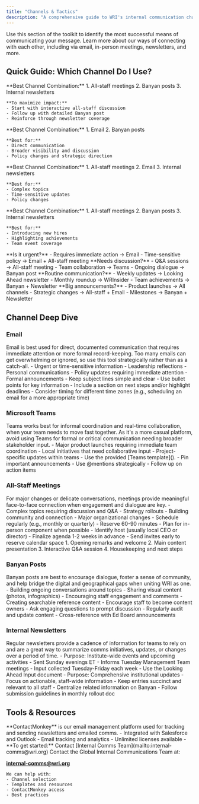 ```yaml
---
title: "Channels & Tactics"
description: "A comprehensive guide to WRI's internal communication channels"
---
```

Use this section of the toolkit to identify the most successful means of communicating your message. Learn more about our ways of connecting with each other, including via email, in-person meetings, newsletters, and more. 


## Quick Guide: Which Channel Do I Use?

<CardGrid>
  <Card title="Major Announcements" icon="rocket">
    **Best Channel Combination:**
    1. All-staff meetings
    2. Banyan posts
    3. Internal newsletters
    
    **To maximize impact:**
    - Start with interactive all-staff discussion
    - Follow up with detailed Banyan post
    - Reinforce through newsletter coverage
  </Card>

  <Card title="Leadership Updates" icon="pen">
    **Best Channel Combination:**
    1. Email
    2. Banyan posts
    
    **Best for:**
    - Direct communication
    - Broader visibility and discussion
    - Policy changes and strategic direction
  </Card>

  <Card title="Strategy Updates" icon="puzzle">
    **Best Channel Combination:**
    1. All-staff meetings
    2. Email
    3. Internal newsletters
    
    **Best for:**
    - Complex topics
    - Time-sensitive updates
    - Policy changes
  </Card>

  <Card title="Celebrations & Milestones" icon="star">
    **Best Channel Combination:**
    1. All-staff meetings
    2. Banyan posts
    3. Internal newsletters
    
    **Best for:**
    - Introducing new hires
    - Highlighting achievements
    - Team event coverage
  </Card>
</CardGrid>

<Card title="Quick Decision Guide">
  <Tabs>
    <TabItem label="Urgent Matters">
       **Is it urgent?**
      - Requires immediate action → Email
      - Time-sensitive policy → Email + All-staff meeting
    </TabItem>
    <TabItem label="Interactive Content">
       **Needs discussion?**
      - Q&A sessions → All-staff meeting
      - Team collaboration → Teams
      - Ongoing dialogue → Banyan post
    </TabItem>
    <TabItem label="Regular Updates">
      **Routine communication?**
      - Weekly updates → Looking Ahead newsletter
      - Monthly roundup → WRInsider
      - Team achievements → Banyan + Newsletter
    </TabItem>
    <TabItem label="Major Events">
       **Big announcements?**
      - Product launches → All channels
      - Strategic changes → All-staff + Email
      - Milestones → Banyan + Newsletter
    </TabItem>
  </Tabs>
</Card>


## Channel Deep Dive

### Email

<Card title="Overview">
  Email is best used for direct, documented communication that requires immediate attention or more formal record-keeping. Too many emails can get overwhelming or ignored, so use this tool strategically rather than as a catch-all.

  <Tabs>
    <TabItem label="When to Use">
      - Urgent or time-sensitive information
      - Leadership reflections
      - Personal communications
      - Policy updates requiring immediate attention
      - Formal announcements
    </TabItem>
    <TabItem label="Best Practices">
      - Keep subject lines simple and clear
      - Use bullet points for key information
      - Include a section on next steps and/or highlight deadlines
      - Consider timing for different time zones (e.g., scheduling an email for a more appropriate time)
    </TabItem>
  </Tabs>
</Card>


### Microsoft Teams

<Card title="Overview">
  Teams works best for informal coordination and real-time collaboration, when your team needs to move fast together. As it's a more casual platform, avoid using Teams for formal or critical communication needing broader stakeholder input.

  <Tabs>
    <TabItem label="When to Use">
      - Major product launches requiring immediate team coordination
      - Local initiatives that need collaborative input
      - Project-specific updates within teams
    </TabItem>
    <TabItem label="Best Practices">
      - Use the provided [Teams template]().
      - Pin important announcements
      - Use @mentions strategically
      - Follow up on action items
    </TabItem>
  </Tabs>
</Card>


### All-Staff Meetings

<Card title="Overview">
  For major changes or delicate conversations, meetings provide meaningful face-to-face connection when engagement and dialogue are key.

  <Tabs>
    <TabItem label="Best Uses">
      - Complex topics requiring discussion and Q&A
      - Strategy rollouts
      - Building community and connection
      - Major organizational changes
    </TabItem>
    <TabItem label="Planning Checklist">
      - Schedule regularly (e.g., monthly or quarterly)
      - Reserve 60-90 minutes
      - Plan for in-person component when possible
      - Identify host (usually local CEO or director)
      - Finalize agenda 1-2 weeks in advance
      - Send invites early to reserve calendar space
    </TabItem>
    <TabItem label="Meeting Structure">
      1. Opening remarks and welcome
      2. Main content presentation
      3. Interactive Q&A session
      4. Housekeeping and next steps
    </TabItem>
  </Tabs>
</Card>


### Banyan Posts

<Card title="Overview">
  Banyan posts are best to encourage dialogue, foster a sense of community, and help bridge the digital and geographical gaps when uniting WRI as one.

  <Tabs>
    <TabItem label="When to Use">
      - Building ongoing conversations around topics
      - Sharing visual content (photos, infographics)
      - Encouraging staff engagement and comments
      - Creating searchable reference content
    </TabItem>
    <TabItem label="Best Practices">
      - Encourage staff to become content owners
      - Ask engaging questions to prompt discussion
      - Regularly audit and update content
      - Cross-reference with Ed Board announcements
    </TabItem>
  </Tabs>
</Card>


### Internal Newsletters
<Card title="Overview">
Regular newsletters provide a cadence of information for teams to rely on and are a great way to summarize comms initiatives, updates, or changes over a period of time.

<Tabs>
    <TabItem label="Looking Ahead (Weekly)">
      - Purpose: Institute-wide events and upcoming activities
      - Sent Sunday evenings ET
      - Informs Tuesday Management Team meetings
      - Input collected Tuesday-Friday each week
      - Use the Looking Ahead Input document
    </TabItem>
    <TabItem label="WRInsider (Monthly)">
        - Purpose: Comprehensive institutional updates
        - Focus on actionable, staff-wide information
        - Keep entries succinct and relevant to all staff
        - Centralize related information on Banyan
        - Follow submission guidelines in monthly rollout doc
    </TabItem>
  </Tabs>
</Card>

## Tools & Resources

<CardGrid>
  <Card title="ContactMonkey" icon="document">
    **ContactMonkey** is our email management platform used for tracking and sending newsletters and emailed comms.
    - Integrated with Salesforce and Outlook
    - Email tracking and analytics
    - Unlimited licenses available
    - **To get started:** Contact [Internal Comms Team](mailto:internal-comms@wri.org)
  </Card>

  <Card title="Need Help?" icon="comment">
    Contact the Global Internal Communications Team at:
    
   [**internal-comms@wri.org**](mailto:internal-comms@wri.org)
    
    We can help with:
    - Channel selection
    - Templates and resources
    - ContactMonkey access
    - Best practices
  </Card>
</CardGrid>
